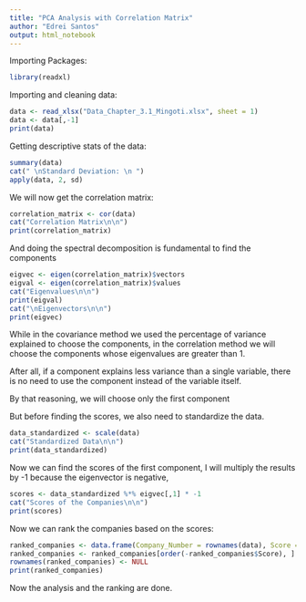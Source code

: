 ```yaml
---
title: "PCA Analysis with Correlation Matrix"
author: "Edrei Santos"
output: html_notebook
---
```


Importing Packages:
```r
library(readxl)
```

Importing and cleaning data:

```r
data <- read_xlsx("Data_Chapter_3.1_Mingoti.xlsx", sheet = 1)
data <- data[,-1]
print(data)
```
 Getting descriptive stats of the data:
```r
summary(data)
cat(" \nStandard Deviation: \n ")
apply(data, 2, sd)
```
 We will now get the correlation matrix:
 
```r
correlation_matrix <- cor(data)
cat("Correlation Matrix\n\n")
print(correlation_matrix)
```
 And doing the spectral decomposition is fundamental to find the components
 
```r
eigvec <- eigen(correlation_matrix)$vectors
eigval <- eigen(correlation_matrix)$values
cat("Eigenvalues\n\n")
print(eigval)
cat("\nEigenvectors\n\n")
print(eigvec)
```
 While in the covariance method we used the percentage of variance explained to choose the components, in the correlation method we will choose the components whose eigenvalues are greater than 1.
 
 After all, if a component explains less variance than a single variable, there is no need to use the component instead of the variable itself.
 
 By that reasoning, we will choose only the first component
 
 But before finding the scores, we also need to standardize the data.
 
```r
data_standardized <- scale(data)
cat("Standardized Data\n\n")
print(data_standardized)
```
 Now we can find the scores of the first component, I will multiply the results by -1 because the eigenvector is negative,
 
```r
scores <- data_standardized %*% eigvec[,1] * -1
cat("Scores of the Companies\n\n")
print(scores)
```
 Now we can rank the companies based on the scores:
 
```r
ranked_companies <- data.frame(Company_Number = rownames(data), Score = scores)
ranked_companies <- ranked_companies[order(-ranked_companies$Score), ]
rownames(ranked_companies) <- NULL
print(ranked_companies)
```
 Now the analysis and the ranking are done.
